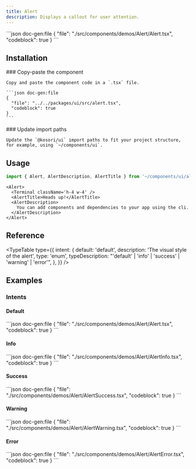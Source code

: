 ```yaml
---
title: Alert
description: Displays a callout for user attention.
---
```


<ComponentPreview name='alert'>
```json doc-gen:file
{
  "file": "./src/components/demos/Alert/Alert.tsx",
  "codeblock": true
}
```
</ComponentPreview>

## Installation

<Steps>

  <Step>
    ### Copy-paste the component
    
    Copy and paste the component code in a `.tsx` file.
    
    ```json doc-gen:file
    {
      "file": "../../packages/ui/src/alert.tsx",
      "codeblock": true
    }
    ```

  </Step>

  <Step>
    ### Update import paths

    Update the `@kosori/ui` import paths to fit your project structure, for example, using `~/components/ui`.

  </Step>

</Steps>

## Usage

```ts
import { Alert, AlertDescription, AlertTitle } from '~/components/ui/alert';
```

```tsx
<Alert>
  <Terminal className='h-4 w-4' />
  <AlertTitle>Heads up!</AlertTitle>
  <AlertDescription>
    You can add components and dependencies to your app using the cli.
  </AlertDescription>
</Alert>
```

## Reference

<TypeTable
  type={{
    intent: {
      default: 'default',
      description: 'The visual style of the alert',
      type: 'enum',
      typeDescription: "'default' | 'info' | 'success' | 'warning' | 'error'",
    },
  }}
/>

## Examples

### Intents

#### Default

<ComponentPreview name='alert'>
```json doc-gen:file
{
  "file": "./src/components/demos/Alert/Alert.tsx",
  "codeblock": true
}
```
</ComponentPreview>

#### Info

<ComponentPreview name='alert-info'>
```json doc-gen:file
{
  "file": "./src/components/demos/Alert/AlertInfo.tsx",
  "codeblock": true
}
```
</ComponentPreview>

#### Success

<ComponentPreview name='alert-success'>
```json doc-gen:file
{
  "file": "./src/components/demos/Alert/AlertSuccess.tsx",
  "codeblock": true
}
```
</ComponentPreview>

#### Warning

<ComponentPreview name='alert-warning'>
```json doc-gen:file
{
  "file": "./src/components/demos/Alert/AlertWarning.tsx",
  "codeblock": true
}
```
</ComponentPreview>

#### Error

<ComponentPreview name='alert-error'>
```json doc-gen:file
{
  "file": "./src/components/demos/Alert/AlertError.tsx",
  "codeblock": true
}
```
</ComponentPreview>
